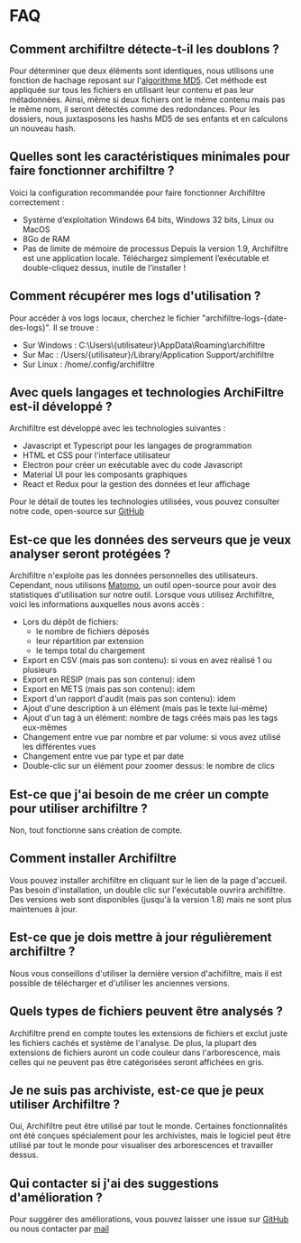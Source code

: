 # FAQ

## Comment archifiltre détecte-t-il les doublons ?

Pour déterminer que deux éléments sont identiques, nous utilisons une fonction de hachage reposant sur l'[algorithme MD5](https://fr.wikipedia.org/wiki/MD5). Cet méthode est appliquée sur tous les fichiers en utilisant leur contenu et pas leur métadonnées. Ainsi, même si deux fichiers ont le même contenu mais pas le même nom, il seront détectés comme des redondances. Pour les dossiers, nous juxtasposons les hashs MD5 de ses enfants et en calculons un nouveau hash.

## Quelles sont les caractéristiques minimales pour faire fonctionner archifiltre ?

Voici la configuration recommandée pour faire fonctionner Archifiltre correctement :
- Système d‘exploitation Windows 64 bits, Windows 32 bits, Linux ou MacOS
- 8Go de RAM
- Pas de limite de mémoire de processus
Depuis la version 1.9, Archifiltre est une application locale. Téléchargez simplement l’exécutable et double-cliquez dessus, inutile de l’installer !

## Comment récupérer mes logs d'utilisation ?

Pour accéder à vos logs locaux, cherchez le fichier "archifiltre-logs-{date-des-logs}". Il se trouve :
- Sur Windows : C:\Users\\{utilisateur}\AppData\Roaming\archifiltre
- Sur Mac : /Users/{utilisateur}/Library/Application Support/archifiltre
- Sur Linux : /home/.config/archifiltre

## Avec quels langages et technologies ArchiFiltre est-il développé ?

Archifiltre est développé avec les technologies suivantes :
- Javascript et Typescript pour les langages de programmation
- HTML et CSS pour l'interface utilisateur
- Electron pour créer un exécutable avec du code Javascript
- Material UI pour les composants graphiques
- React et Redux pour la gestion des données et leur affichage

Pour le détail de toutes les technologies utilisées, vous pouvez consulter notre code, open-source sur [GitHub](https://github.com/SocialGouv/archifiltre)

## Est-ce que les données des serveurs que je veux analyser seront protégées ?

Archifiltre n'exploite pas les données personnelles des utilisateurs. Cependant, nous utilisons [Matomo](https://fr.matomo.org/), un outil open-source pour avoir des statistiques d'utilisation sur notre outil. Lorsque vous utilisez Archifiltre, voici les informations auxquelles nous avons accès :
- Lors du dépôt de fichiers:
  - le nombre de fichiers déposés
  - leur répartition par extension
  - le temps total du chargement
- Export en CSV (mais pas son contenu): si vous en avez réalisé 1 ou plusieurs
- Export en RESIP (mais pas son contenu): idem
- Export en METS (mais pas son contenu): idem
- Export d'un rapport d'audit (mais pas son contenu): idem
- Ajout d'une description à un élément (mais pas le texte lui-même)
- Ajout d'un tag à un élément: nombre de tags créés mais pas les tags eux-mêmes
- Changement entre vue par nombre et par volume: si vous avez utilisé les différentes vues
- Changement entre vue par type et par date
- Double-clic sur un élément pour zoomer dessus: le nombre de clics

## Est-ce que j'ai besoin de me créer un compte pour utiliser archifiltre ?

Non, tout fonctionne sans création de compte.

## Comment installer Archifiltre

Vous pouvez installer archifiltre en cliquant sur le lien de la page d'accueil. Pas besoin d'installation, un double clic sur l'exécutable ouvrira archifiltre. Des versions web sont disponibles (jusqu'à la version 1.8) mais ne sont plus maintenues à jour.

## Est-ce que je dois mettre à jour régulièrement archifiltre ?

Nous vous conseillons d'utiliser la dernière version d'achifiltre, mais il est possible de télécharger et d'utiliser les anciennes versions.

## Quels types de fichiers peuvent être analysés ?

Archifiltre prend en compte toutes les extensions de fichiers et exclut juste les fichiers cachés et système de l'analyse. De plus, la plupart des extensions de fichiers auront un code couleur dans l'arborescence, mais celles qui ne peuvent pas être catégorisées seront affichées en gris.

## Je ne suis pas archiviste, est-ce que je peux utiliser Archifiltre ?

Oui, Archifiltre peut être utilisé par tout le monde. Certaines fonctionnalités ont été conçues spécialement pour les archivistes, mais le logiciel peut être utilisé par tout le monde pour visualiser des arborescences et travailler dessus.

## Qui contacter si j'ai des suggestions d'amélioration ?

Pour suggérer des améliorations, vous pouvez laisser une issue sur [GitHub](https://github.com/SocialGouv/archifiltre/issues) ou nous contacter par [mail](mailto:archifiltre@sg.social.gouv.fr)